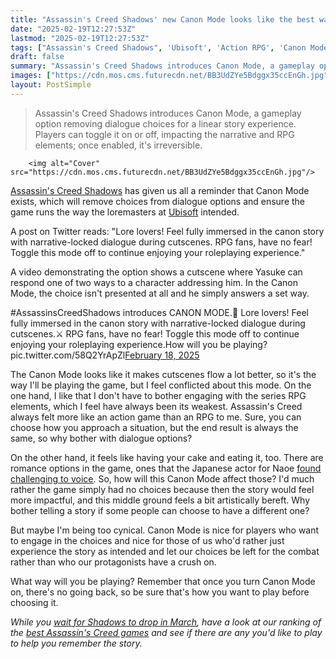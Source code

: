 ```yaml
---
title: "Assassin's Creed Shadows' new Canon Mode looks like the best way to play because it makes the cutscenes feel a lot more natural"
date: "2025-02-19T12:27:53Z"
lastmod: "2025-02-19T12:27:53Z"
tags: ["Assassin's Creed Shadows", 'Ubisoft', 'Action RPG', 'Canon Mode']
draft: false
summary: "Assassin's Creed Shadows introduces Canon Mode, a gameplay option removing dialogue choices for a linear story experience.  Players can toggle it on or off, impacting the narrative and RPG elements; once enabled, it's irreversible."
images: ["https://cdn.mos.cms.futurecdn.net/BB3UdZYe5Bdggx35ccEnGh.jpg"]
layout: PostSimple
---
```

> Assassin's Creed Shadows introduces Canon Mode, a gameplay option removing dialogue choices for a linear story experience.  Players can toggle it on or off, impacting the narrative and RPG elements; once enabled, it's irreversible.


        <img alt="Cover" src="https://cdn.mos.cms.futurecdn.net/BB3UdZYe5Bdggx35ccEnGh.jpg"/>
        
[<u>Assassin's Creed Shadows</u>](https://www.gamesradar.com/assassins-creed-shadows-guide/) has given us all a reminder that Canon Mode exists, which will remove choices from dialogue options and ensure the game runs the way the loremasters at [Ubisoft](https://www.gamesradar.com/tag/ubisoft/) intended.

A post on Twitter reads: "Lore lovers! Feel fully immersed in the canon story with narrative-locked dialogue during cutscenes. RPG fans, have no fear! Toggle this mode off to continue enjoying your roleplaying experience."

A video demonstrating the option shows a cutscene where Yasuke can respond one of two ways to a character addressing him. In the Canon Mode, the choice isn't presented at all and he simply answers a set way.

#AssassinsCreedShadows introduces CANON MODE.📜 Lore lovers! Feel fully immersed in the canon story with narrative-locked dialogue during cutscenes.⚔️ RPG fans, have no fear! Toggle this mode off to continue enjoying your roleplaying experience.How will you be playing? pic.twitter.com/58Q2YrApZl[February 18, 2025](https://twitter.com/cantworkitout/status/1891940787421610180)

The Canon Mode looks like it makes cutscenes flow a lot better, so it's the way I'll be playing the game, but I feel conflicted about this mode. On the one hand, I like that I don't have to bother engaging with the series RPG elements, which I feel have always been its weakest. Assassin's Creed always felt more like an action game than an RPG to me. Sure, you can choose how you approach a situation, but the end result is always the same, so why bother with dialogue options?

On the other hand, it feels like having your cake and eating it, too. There are romance options in the game, ones that the Japanese actor for Naoe [<u>found challenging to voice</u>](https://www.gamesradar.com/games/action-rpg/assassins-creed-shadows-japanese-voice-actor-says-applying-his-native-language-to-an-english-script-about-japan-was-an-unusual-and-interesting-experience/). So, how will this Canon Mode affect those? I'd much rather the game simply had no choices because then the story would feel more impactful, and this middle ground feels a bit artistically bereft. Why bother telling a story if some people can choose to have a different one?

But maybe I'm being too cynical. Canon Mode is nice for players who want to engage in the choices and nice for those of us who'd rather just experience the story as intended and let our choices be left for the combat rather than who our protagonists have a crush on.

What way will you be playing? Remember that once you turn Canon Mode on, there's no going back, so be sure that's how you want to play before choosing it.

*While you *[<u><em>wait for Shadows to drop in March</em></u>](https://www.gamesradar.com/games/assassin-s-creed/assassins-creed-shadows-delayed-yet-again-this-time-to-march-2025-amid-ubisofts-renewed-focus-on-gameplay-quality-and-engaging-day-1-experiences/)*, have a look at our ranking of the *[<u><em>best Assassin's Creed games</em></u>](https://www.gamesradar.com/best-assassins-creed-games/)* and see if there are any you'd like to play to help you remember the story.*
        